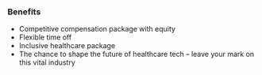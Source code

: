 ### Benefits

- Competitive compensation package with equity
- Flexible time off
- Inclusive healthcare package
- The chance to shape the future of healthcare tech – leave your mark on this vital industry
